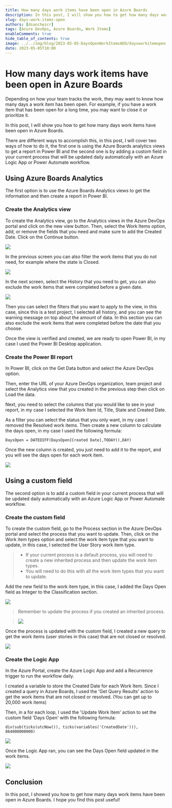 ```yaml
---
title: How many days work items have been open in Azure Boards
description: In this post, I will show you how to get how many days work items have been open in Azure Boards.
slug: days-work-items-open
authors: [dsanchezcr]
tags: [Azure DevOps, Azure Boards, Work Items]
enableComments: true
hide_table_of_contents: true
image: ../../img/blog/2023-05-05-DaysOpenWorkItemsADO/daysworkitemopen.jpg
date: 2023-05-05T18:00
---
```

# How many days work items have been open in Azure Boards

Depending on how your team tracks the work, they may want to know how many days a work item has been open. For example, if you have a work item that has been open for a long time, you may want to close it or prioritize it.

In this post, I will show you how to get how many days work items have been open in Azure Boards.

<!--truncate-->

There are different ways to accomplish this, in this post, I will cover two ways of how to do it, the first one is using the Azure Boards analytics views to get a report in Power BI and the second one is by adding a custom field in your current process that will be updated daily automatically with an Azure Logic App or Power Automate workflow.

## Using Azure Boards Analytics

The first option is to use the Azure Boards Analytics views to get the information and then create a report in Power BI.

### Create the Analytics view

To create the Analytics view, go to the Analytics views in the Azure DevOps portal and click on the new view button. Then, select the Work Items option, add, or remove the fields that you need and make sure to add the Created Date. Click on the Continue button.

![](../static/img/blog/2023-05-05-DaysOpenWorkItemsADO/new-view.jpg)

In the previous screen you can also filter the work items that you do not need, for example where the state is Closed.  

![](../static/img/blog/2023-05-05-DaysOpenWorkItemsADO/filter.jpg)

In the next screen, select the History that you need to get, you can also exclude the work items that were completed before a given date.

![](../static/img/blog/2023-05-05-DaysOpenWorkItemsADO/history.jpg)

Then you can select the filters that you want to apply to the view, in this case, since this is a test project, I selected all history, and you can see the warning message on top about the amount of data. In this section you can also exclude the work items that were completed before the date that you choose.

Once the view is verified and created, we are ready to open Power BI, in my case I used the Power BI Desktop application.

### Create the Power BI report

In Power BI, click on the Get Data button and select the Azure DevOps option. 

Then, enter the URL of your Azure DevOps organization, team project and select the Analytics view that you created in the previous step then click on Load the data.

Next, you need to select the columns that you would like to see in your report, in my case I selected the Work Item Id, Title, State and Created Date.

As a filter you can select the status that you only want, in my case I removed the Resolved work items. Then create a new column to calculate the days open, in my case I used the following formula:

```
DaysOpen = DATEDIFF(DaysOpen[Created Date],TODAY(),DAY)
```

Once the new column is created, you just need to add it to the report, and you will see the days open for each work item.

![](../static/img/blog/2023-05-05-DaysOpenWorkItemsADO/powerbi.jpg)

## Using a custom field

The second option is to add a custom field in your current process that will be updated daily automatically with an Azure Logic App or Power Automate workflow.

### Create the custom field

To create the custom field, go to the Process section in the Azure DevOps portal and select the process that you want to update. Then, click on the Work item types option and select the work item type that you want to update, in this case, I selected the User Story work item type.

>    - If your current process is a default process, you will need to create a new inherited process and then update the work item types.
>    - You will need to do this with all the work item types that you want to update.

Add the new field to the work item type, in this case, I added the Days Open field as Integer to the Classification section.

![](../static/img/blog/2023-05-05-DaysOpenWorkItemsADO/user-story.jpg)

> Remember to update the process if you created an inherited process.

> ![](../static/img/blog/2023-05-05-DaysOpenWorkItemsADO/change-process.jpg)

Once the process is updated with the custom field, I created a new query to get the work items (user stories in this case) that are not closed or resolved.

![](../static/img/blog/2023-05-05-DaysOpenWorkItemsADO/query-user-stories.jpg)

### Create the Logic App

In the Azure Portal, create the Azure Logic App and add a Recurrence trigger to run the workflow daily.

I created a variable to store the Created Date for each Work Item. Since I created a query in Azure Boards, I used the 'Get Query Results' action to get the work items that are not closed or resolved. (You can get up to 20,000 work items)

Then, in a for each loop, I used the 'Update Work Item' action to set the custom field 'Days Open' with the following formula:

```
div(sub(ticks(utcNow()), ticks(variables('CreatedDate'))), 864000000000)
```

![](../static/img/blog/2023-05-05-DaysOpenWorkItemsADO/logic-app.jpg)

Once the Logic App ran, you can see the Days Open field updated in the work items.

![](../static/img/blog/2023-05-05-DaysOpenWorkItemsADO/query-results.jpg)

## Conclusion

In this post, I showed you how to get how many days work items have been open in Azure Boards. I hope you find this post useful!